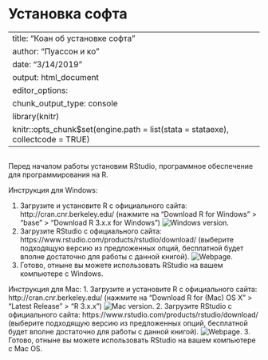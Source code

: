 #  Установка софта {#installsoft}


---
title: "Коан об установке софта"
author: "Пуассон и ко"
date: "3/14/2019"
output: html_document
editor_options: 
chunk_output_type: console
library(knitr)
knitr::opts_chunk$set(engine.path = list(stata = stataexe), collectcode = TRUE)
---
<!-- Цвета для кусков кода 
<style>
pre.r {
    background-color: #81BEF7 !important;
}
pre.stata {
    background-color: #BDBDBD !important;
}
</style> -->
```

```

Перед началом работы установим RStudio, программное обеспечение для программирования на R.

Инструкция для Windows:

1. Загрузите и установите R с официального сайта: http://cran.cnr.berkeley.edu/ (нажмите на “Download R for Windows” > “base” > “Download R 3.x.x for Windows”)
![Windows version.](https://ibb.co/Jy2fvYK)
2. Загрузите RStudio с официального сайта: https://www.rstudio.com/products/rstudio/download/ (выберите подходящую версию из предложенных опций, бесплатной будет вполне достаточно для работы с данной книгой).
![Webpage.](https://ibb.co/ftnzBMK)
3. Готово, отныне вы можете использовать RStudio на вашем компьютере c Windows.

Инструкция для Mac:
1. Загрузите и установите R с официального сайта: http://cran.cnr.berkeley.edu/ (нажмите на “Download R for (Mac) OS X” > “Latest Release” > “R 3.x.x”)
![Mac version.](https://ibb.co/Mc2XrTV)
2. Загрузите RStudio с официального сайта: https://www.rstudio.com/products/rstudio/download/ (выберите подходящую версию из предложенных опций, бесплатной будет вполне достаточно для работы с данной книгой).
![Webpage.](https://ibb.co/ftnzBMK)
3. Готово, отныне вы можете использовать RStudio на вашем компьютере c Mac OS.

